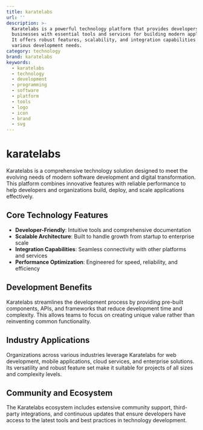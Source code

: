 ```yaml
---
title: karatelabs
url: ''
description: >-
  Karatelabs is a powerful technology platform that provides developers and
  businesses with essential tools and services for building modern applications.
  It offers robust features, scalability, and integration capabilities for
  various development needs.
category: technology
brand: karatelabs
keywords:
  - karatelabs
  - technology
  - development
  - programming
  - software
  - platform
  - tools
  - logo
  - icon
  - brand
  - svg
---
```


# karatelabs

Karatelabs is a comprehensive technology solution designed to meet the evolving needs of modern software development and digital transformation. This platform combines innovative features with reliable performance to help developers and organizations build, deploy, and scale applications effectively.

## Core Technology Features

- **Developer-Friendly**: Intuitive tools and comprehensive documentation
- **Scalable Architecture**: Built to handle growth from startup to enterprise scale
- **Integration Capabilities**: Seamless connectivity with other platforms and services
- **Performance Optimization**: Engineered for speed, reliability, and efficiency

## Development Benefits

Karatelabs streamlines the development process by providing pre-built components, APIs, and frameworks that reduce development time and complexity. This allows teams to focus on creating unique value rather than reinventing common functionality.

## Industry Applications

Organizations across various industries leverage Karatelabs for web development, mobile applications, cloud services, and enterprise solutions. Its versatility and robust feature set make it suitable for projects of all sizes and complexity levels.

## Community and Ecosystem

The Karatelabs ecosystem includes extensive community support, third-party integrations, and continuous updates that ensure developers have access to the latest tools and best practices in technology development.
